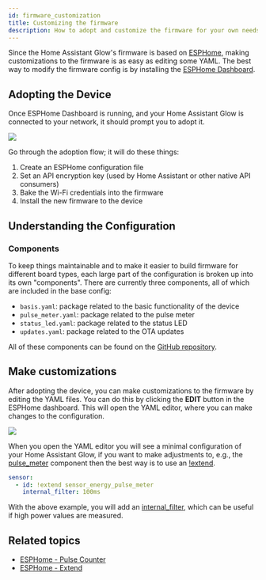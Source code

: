 ```yaml
---
id: firmware_customization
title: Customizing the firmware
description: How to adopt and customize the firmware for your own needs.
---
```


Since the Home Assistant Glow's firmware is based on [ESPHome](https://esphome.io), making
customizations to the firmware is as easy as editing some YAML. The best way to modify the
firmware config is by installing the [ESPHome Dashboard](https://esphome.io/guides/getting_started_hassio.html).

## Adopting the Device

Once ESPHome Dashboard is running, and your Home Assistant Glow is connected to your network,
it should prompt you to adopt it.

<p align="left">
  <img src={require('@site/static/img/customization/adopt-esphome.png').default} />
</p>

Go through the adoption flow; it will do these things:

1. Create an ESPHome configuration file
2. Set an API encryption key (used by Home Assistant or other native API consumers)
3. Bake the Wi-Fi credentials into the firmware
4. Install the new firmware to the device

## Understanding the Configuration

### Components

To keep things maintainable and to make it easier to build firmware for different board types,
each large part of the configuration is broken up into its own "components". There are currently
three components, all of which are included in the base config:

- `basis.yaml`: package related to the basic functionality of the device
- `pulse_meter.yaml`: package related to the pulse meter
- `status_led.yaml`: package related to the status LED
- `updates.yaml`: package related to the OTA updates

All of these components can be found on the [GitHub repository](https://github.com/klaasnicolaas/home-assistant-glow/tree/main/components).

## Make customizations

After adopting the device, you can make customizations to the firmware by editing the YAML
files. You can do this by clicking the **EDIT** button in the ESPHome dashboard. This will open
the YAML editor, where you can make changes to the configuration.

<p align="left">
  <img src={require('@site/static/img/customization/edit-device.png').default} />
</p>

When you open the YAML editor you will see a minimal configuration of your Home Assistant Glow,
if you want to make adjustments to, e.g., the [pulse_meter] component then the best way
is to use an [!extend].

```yaml title="your_glow_config.yaml"
sensor:
  - id: !extend sensor_energy_pulse_meter
    internal_filter: 100ms
```

With the above example, you will add an [internal_filter], which can be useful if high power values are measured.

## Related topics

- [ESPHome - Pulse Counter][pulse_meter]
- [ESPHome - Extend][!extend]

[internal_filter]: https://esphome.io/components/sensor/pulse_counter.html?highlight=internal_filter
[pulse_meter]: https://esphome.io/components/sensor/pulse_counter.html
[!extend]: https://esphome.io/guides/configuration-types.html#extend
